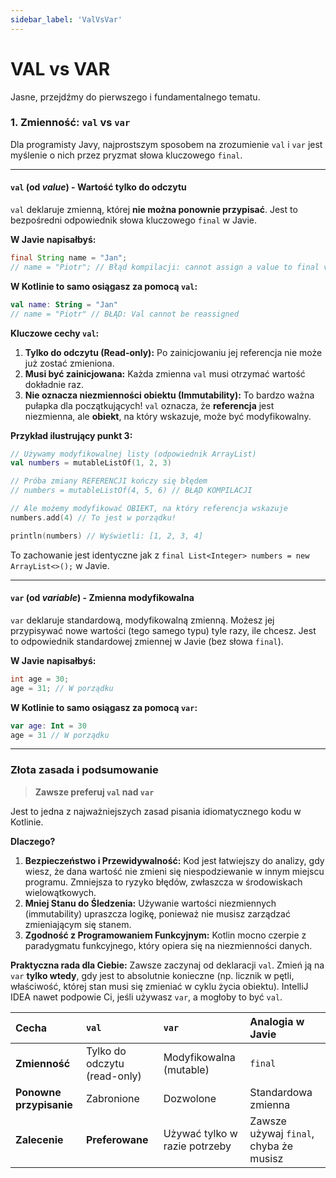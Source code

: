 ```yaml
---
sidebar_label: 'ValVsVar'
---
```


# VAL vs VAR

Jasne, przejdźmy do pierwszego i fundamentalnego tematu.

### 1. Zmienność: `val` vs `var`

Dla programisty Javy, najprostszym sposobem na zrozumienie `val` i `var` jest myślenie o nich przez pryzmat słowa kluczowego `final`.

---

#### `val` (od *value*) - Wartość tylko do odczytu

`val` deklaruje zmienną, której **nie można ponownie przypisać**. Jest to bezpośredni odpowiednik słowa kluczowego `final` w Javie.

**W Javie napisałbyś:**
```java
final String name = "Jan";
// name = "Piotr"; // Błąd kompilacji: cannot assign a value to final variable 'name'
```

**W Kotlinie to samo osiągasz za pomocą `val`:**
```kotlin
val name: String = "Jan"
// name = "Piotr" // BŁĄD: Val cannot be reassigned
```

**Kluczowe cechy `val`:**
1.  **Tylko do odczytu (Read-only):** Po zainicjowaniu jej referencja nie może już zostać zmieniona.
2.  **Musi być zainicjowana:** Każda zmienna `val` musi otrzymać wartość dokładnie raz.
3.  **Nie oznacza niezmienności obiektu (Immutability):** To bardzo ważna pułapka dla początkujących! `val` oznacza, że **referencja** jest niezmienna, ale **obiekt**, na który wskazuje, może być modyfikowalny.

**Przykład ilustrujący punkt 3:**
```kotlin
// Używamy modyfikowalnej listy (odpowiednik ArrayList)
val numbers = mutableListOf(1, 2, 3)

// Próba zmiany REFERENCJI kończy się błędem
// numbers = mutableListOf(4, 5, 6) // BŁĄD KOMPILACJI

// Ale możemy modyfikować OBIEKT, na który referencja wskazuje
numbers.add(4) // To jest w porządku!

println(numbers) // Wyświetli: [1, 2, 3, 4]
```
To zachowanie jest identyczne jak z `final List<Integer> numbers = new ArrayList<>();` w Javie.

---

#### `var` (od *variable*) - Zmienna modyfikowalna

`var` deklaruje standardową, modyfikowalną zmienną. Możesz jej przypisywać nowe wartości (tego samego typu) tyle razy, ile chcesz. Jest to odpowiednik standardowej zmiennej w Javie (bez słowa `final`).

**W Javie napisałbyś:**
```java
int age = 30;
age = 31; // W porządku
```

**W Kotlinie to samo osiągasz za pomocą `var`:**
```kotlin
var age: Int = 30
age = 31 // W porządku
```

---

### Złota zasada i podsumowanie

> **Zawsze preferuj `val` nad `var`**

Jest to jedna z najważniejszych zasad pisania idiomatycznego kodu w Kotlinie.

**Dlaczego?**
1.  **Bezpieczeństwo i Przewidywalność:** Kod jest łatwiejszy do analizy, gdy wiesz, że dana wartość nie zmieni się niespodziewanie w innym miejscu programu. Zmniejsza to ryzyko błędów, zwłaszcza w środowiskach wielowątkowych.
2.  **Mniej Stanu do Śledzenia:** Używanie wartości niezmiennych (immutability) upraszcza logikę, ponieważ nie musisz zarządzać zmieniającym się stanem.
3.  **Zgodność z Programowaniem Funkcyjnym:** Kotlin mocno czerpie z paradygmatu funkcyjnego, który opiera się na niezmienności danych.

**Praktyczna rada dla Ciebie:**
Zawsze zaczynaj od deklaracji `val`. Zmień ją na `var` **tylko wtedy**, gdy jest to absolutnie konieczne (np. licznik w pętli, właściwość, której stan musi się zmieniać w cyklu życia obiektu). IntelliJ IDEA nawet podpowie Ci, jeśli używasz `var`, a mogłoby to być `val`.

| Cecha | `val` | `var` | Analogia w Javie |
| :--- | :--- | :--- | :--- |
| **Zmienność** | Tylko do odczytu (read-only) | Modyfikowalna (mutable) | `final` |
| **Ponowne przypisanie** | Zabronione | Dozwolone | Standardowa zmienna |
| **Zalecenie** | **Preferowane** | Używać tylko w razie potrzeby | Zawsze używaj `final`, chyba że musisz |